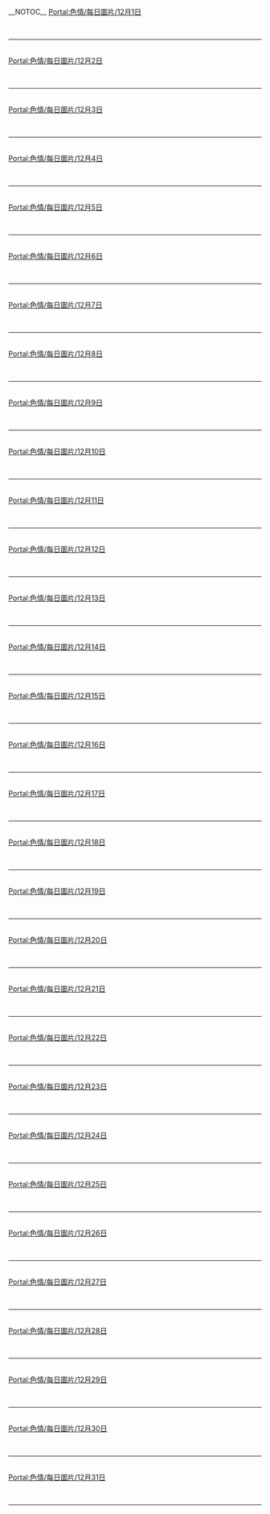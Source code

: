 {{Portal:色情/box-header|12月圖片|Portal:色情/每日圖片/12月|}}
__NOTOC__{{Portal:色情/每日圖片}}
[[Portal:色情/每日圖片/12月1日|Portal:色情/每日圖片/12月1日]]
{{Portal:色情/每日圖片/12月1日}}<div style="clear: both"></div><br/><hr/><br/>
[[Portal:色情/每日圖片/12月2日|Portal:色情/每日圖片/12月2日]]
{{Portal:色情/每日圖片/12月2日}}<div style="clear: both"></div><br/><hr/><br/>
[[Portal:色情/每日圖片/12月3日|Portal:色情/每日圖片/12月3日]]
{{Portal:色情/每日圖片/12月3日}}<div style="clear: both"></div><br/><hr/><br/>
[[Portal:色情/每日圖片/12月4日|Portal:色情/每日圖片/12月4日]]
{{Portal:色情/每日圖片/12月4日}}<div style="clear: both"></div><br/><hr/><br/>
[[Portal:色情/每日圖片/12月5日|Portal:色情/每日圖片/12月5日]]
{{Portal:色情/每日圖片/12月5日}}<div style="clear: both"></div><br/><hr/><br/>
[[Portal:色情/每日圖片/12月6日|Portal:色情/每日圖片/12月6日]]
{{Portal:色情/每日圖片/12月6日}}<div style="clear: both"></div><br/><hr/><br/>
[[Portal:色情/每日圖片/12月7日|Portal:色情/每日圖片/12月7日]]
{{Portal:色情/每日圖片/12月7日}}<div style="clear: both"></div><br/><hr/><br/>
[[Portal:色情/每日圖片/12月8日|Portal:色情/每日圖片/12月8日]]
{{Portal:色情/每日圖片/12月8日}}<div style="clear: both"></div><br/><hr/><br/>
[[Portal:色情/每日圖片/12月9日|Portal:色情/每日圖片/12月9日]]
{{Portal:色情/每日圖片/12月9日}}<div style="clear: both"></div><br/><hr/><br/>
[[Portal:色情/每日圖片/12月10日|Portal:色情/每日圖片/12月10日]]
{{Portal:色情/每日圖片/12月10日}}<div style="clear: both"></div><br/><hr/><br/>
[[Portal:色情/每日圖片/12月11日|Portal:色情/每日圖片/12月11日]]
{{Portal:色情/每日圖片/12月11日}}<div style="clear: both"></div><br/><hr/><br/>
[[Portal:色情/每日圖片/12月12日|Portal:色情/每日圖片/12月12日]]
{{Portal:色情/每日圖片/12月12日}}<div style="clear: both"></div><br/><hr/><br/>
[[Portal:色情/每日圖片/12月13日|Portal:色情/每日圖片/12月13日]]
{{Portal:色情/每日圖片/12月13日}}<div style="clear: both"></div><br/><hr/><br/>
[[Portal:色情/每日圖片/12月14日|Portal:色情/每日圖片/12月14日]]
{{Portal:色情/每日圖片/12月14日}}<div style="clear: both"></div><br/><hr/><br/>
[[Portal:色情/每日圖片/12月15日|Portal:色情/每日圖片/12月15日]]
{{Portal:色情/每日圖片/12月15日}}<div style="clear: both"></div><br/><hr/><br/>
[[Portal:色情/每日圖片/12月16日|Portal:色情/每日圖片/12月16日]]
{{Portal:色情/每日圖片/12月16日}}<div style="clear: both"></div><br/><hr/><br/>
[[Portal:色情/每日圖片/12月17日|Portal:色情/每日圖片/12月17日]]
{{Portal:色情/每日圖片/12月17日}}<div style="clear: both"></div><br/><hr/><br/>
[[Portal:色情/每日圖片/12月18日|Portal:色情/每日圖片/12月18日]]
{{Portal:色情/每日圖片/12月18日}}<div style="clear: both"></div><br/><hr/><br/>
[[Portal:色情/每日圖片/12月19日|Portal:色情/每日圖片/12月19日]]
{{Portal:色情/每日圖片/12月19日}}<div style="clear: both"></div><br/><hr/><br/>
[[Portal:色情/每日圖片/12月20日|Portal:色情/每日圖片/12月20日]]
{{Portal:色情/每日圖片/12月20日}}<div style="clear: both"></div><br/><hr/><br/>
[[Portal:色情/每日圖片/12月21日|Portal:色情/每日圖片/12月21日]]
{{Portal:色情/每日圖片/12月21日}}<div style="clear: both"></div><br/><hr/><br/>
[[Portal:色情/每日圖片/12月22日|Portal:色情/每日圖片/12月22日]]
{{Portal:色情/每日圖片/12月22日}}<div style="clear: both"></div><br/><hr/><br/>
[[Portal:色情/每日圖片/12月23日|Portal:色情/每日圖片/12月23日]]
{{Portal:色情/每日圖片/12月23日}}<div style="clear: both"></div><br/><hr/><br/>
[[Portal:色情/每日圖片/12月24日|Portal:色情/每日圖片/12月24日]]
{{Portal:色情/每日圖片/12月24日}}<div style="clear: both"></div><br/><hr/><br/>
[[Portal:色情/每日圖片/12月25日|Portal:色情/每日圖片/12月25日]]
{{Portal:色情/每日圖片/12月25日}}<div style="clear: both"></div><br/><hr/><br/>
[[Portal:色情/每日圖片/12月26日|Portal:色情/每日圖片/12月26日]]
{{Portal:色情/每日圖片/12月26日}}<div style="clear: both"></div><br/><hr/><br/>
[[Portal:色情/每日圖片/12月27日|Portal:色情/每日圖片/12月27日]]
{{Portal:色情/每日圖片/12月27日}}<div style="clear: both"></div><br/><hr/><br/>
[[Portal:色情/每日圖片/12月28日|Portal:色情/每日圖片/12月28日]]
{{Portal:色情/每日圖片/12月28日}}<div style="clear: both"></div><br/><hr/><br/>
[[Portal:色情/每日圖片/12月29日|Portal:色情/每日圖片/12月29日]]
{{Portal:色情/每日圖片/12月29日}}<div style="clear: both"></div><br/><hr/><br/>
[[Portal:色情/每日圖片/12月30日|Portal:色情/每日圖片/12月30日]]
{{Portal:色情/每日圖片/12月30日}}<div style="clear: both"></div><br/><hr/><br/>
[[Portal:色情/每日圖片/12月31日|Portal:色情/每日圖片/12月31日]]
{{Portal:色情/每日圖片/12月31日}}<div style="clear: both"></div><br/><hr/><br/>

{{Portal:色情/box-footer|}}